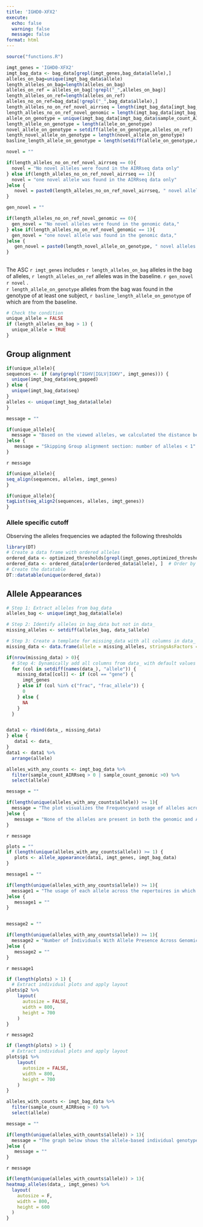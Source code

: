 ```yaml
---
title: 'IGHD0-XFX2'
execute:
  echo: false
  warning: false
  message: false
format: html
---
```


```r
source("functions.R")
```

```r
imgt_genes = 'IGHD0-XFX2'
imgt_bag_data <- bag_data[grepl(imgt_genes,bag_data$allele),]
alleles_on_bag=unique(imgt_bag_data$allele)
length_alleles_on_bag=length(alleles_on_bag)
alleles_on_ref = alleles_on_bag[!grepl("_",alleles_on_bag)]
length_alleles_on_ref=length(alleles_on_ref)
alleles_no_on_ref=bag_data[!grepl("_",bag_data$allele),]
length_alleles_no_on_ref_novel_airrseq = length(imgt_bag_data[imgt_bag_data$sample_count_genomic == 0 & grepl("_",imgt_bag_data$allele) ,"allele"])
length_alleles_no_on_ref_novel_genomic = length(imgt_bag_data[imgt_bag_data$sample_count_genomic > 0 & grepl("_",imgt_bag_data$allele) ,"allele"])
allele_on_genotype = unique(imgt_bag_data[imgt_bag_data$sample_count_AIRRseq > 0, "allele"])
length_allele_on_genotype = length(allele_on_genotype)
novel_allele_on_genotype = setdiff(allele_on_genotype,alleles_on_ref)
length_novel_allele_on_genotype = length(novel_allele_on_genotype)
basline_length_allele_on_genotype = length(setdiff(allele_on_genotype,novel_allele_on_genotype) )

```

```r
novel = ""

if(length_alleles_no_on_ref_novel_airrseq == 0){
  novel = "No novel alleles were found in the AIRRseq data only"
} else if(length_alleles_no_on_ref_novel_airrseq == 1){
  novel = "one novel allele was found in the AIRRseq data only"
}else {
   novel = paste0(length_alleles_no_on_ref_novel_airrseq, " novel alleles were found in the AIRRseq data only")
}
```

```r
gen_novel = ""

if(length_alleles_no_on_ref_novel_genomic == 0){
  gen_novel = "No novel alleles were found in the genomic data,"
} else if(length_alleles_no_on_ref_novel_genomic == 1){
  gen_novel = "one novel allele was found in the genomic data,"
}else {
   gen_novel = paste0(length_novel_allele_on_genotype, " novel alleles were found in the genomic data,")
}
```

## 

The ASC `r imgt_genes` includes `r length_alleles_on_bag` alleles in the bag of alleles, `r length_alleles_on_ref` alleles was in the baseline. `r gen_novel` `r novel` .<br> `r length_allele_on_genotype` alleles from the bag was found in the genotype of at least one subject, `r basline_length_allele_on_genotype` of which are from the baseline.

```r
# Check the condition
unique_allele = FALSE
if (length_alleles_on_bag > 1) {
  unique_allele = TRUE
}
```

## Group alignment

```r
if(unique_allele){
sequences <- if (any(grepl("IGHV|IGLV|IGKV", imgt_genes))) {
  unique(imgt_bag_data$seq_gapped)
} else {
  unique(imgt_bag_data$seq)
}
alleles <- unique(imgt_bag_data$allele)
}
```

```r
message = ""

if(unique_allele){
  message = "Based on the viewed alleles, we calculated the distance between the germline sequences."
}else {
   message = "Skipping Group alignment section: number of alleles < 1"
}
```

`r message`

```r
if(unique_allele){
seq_align(sequences, alleles, imgt_genes)
}

```

```r
if(unique_allele){
tagList(seq_align2(sequences, alleles, imgt_genes))
}
```

### Allele specific cutoff

Observing the alleles frequencies we adapted the following thresholds

```r
library(DT)
# Create a data frame with ordered alleles
ordered_data <- optimized_thresholds[grepl(imgt_genes,optimized_thresholds$allele) , c("allele", "threshold")]
ordered_data <- ordered_data[order(ordered_data$allele), ]  # Order by allele
# Create the datatable
DT::datatable(unique(ordered_data))
```

## Allele Appearances

```r
# Step 1: Extract alleles from bag_data
alleles_bag <- unique(imgt_bag_data$allele)

# Step 2: Identify alleles in bag_data but not in data_
missing_alleles <- setdiff(alleles_bag, data_$allele)

# Step 3: Create a template for missing_data with all columns in data_
missing_data <- data.frame(allele = missing_alleles, stringsAsFactors = FALSE)

if(nrow(missing_data) > 0){
  # Step 4: Dynamically add all columns from data_ with default values
  for (col in setdiff(names(data_), "allele")) {
    missing_data[[col]] <- if (col == "gene") {
      imgt_genes
    } else if (col %in% c("frac", "frac_allele")) {
      0
    } else {
      NA
    }
  }


data1 <- rbind(data_, missing_data)
} else {
   data1 <- data_
}
data1 <- data1 %>%
  arrange(allele)
```

```r

alleles_with_any_counts <- imgt_bag_data %>%
  filter(sample_count_AIRRseq > 0 | sample_count_genomic >0) %>%
  select(allele)

message = ""

if(length(unique(alleles_with_any_counts$allele)) >= 1){
  message = "The plot visualizes the Frequencyand usage of alleles across a population as observed in both AIRR-seq and genomic data, focusing on alleles that meet strict criteria for inclusion in the genotype. Only sequences without mutations in the V region, with a single V allele assignment, and alignment starting at position one of the V germline were considered. For IGHD alleles, additional filtering ensured that sequences had no mutations in the D region and only one assigned D allele. Alleles were retained only if they had a z-score above 0, and for IGHD alleles, the median ratio of observed sequence length to allele length had to exceed 0.5. These stringent criteria ensured that the analysis included only reliable alleles."
}else {
   message = "None of the alleles are present in both the genomic and AIRR-seq datasets."
}
```

`r message`

```r
plots = ""
if (length(unique(alleles_with_any_counts$allele)) >= 1) {
   plots <- allele_appearance(data1, imgt_genes, imgt_bag_data)
}

message1 = ""

if(length(unique(alleles_with_any_counts$allele)) >= 1){
  message1 = "The usage of each allele across the repertoires in which it appears."
}else {
   message1 = ""
}


message2 = ""

if(length(unique(alleles_with_any_counts$allele)) >= 1){
  message2 = "Number of Individuals With Allele Presence Across Genomic and Repertoire Datasets."
}else {
   message2 = ""
}
```

`r message1`

```r
if (length(plots) > 1) {
  # Extract individual plots and apply layout
plots$p2 %>%
    layout(
      autosize = FALSE,
      width = 800,
      height = 700
    )
}
```

`r message2`

```r
if (length(plots) > 1) {
  # Extract individual plots and apply layout
plots$p1 %>%
    layout(
      autosize = FALSE,
      width = 800,
      height = 700
    )
}
```

```r
alleles_with_counts <- imgt_bag_data %>%
  filter(sample_count_AIRRseq > 0) %>%
  select(allele)
```

```r
message = ""

if(length(unique(alleles_with_counts$allele)) > 1){
  message = "The graph below shows the allele-based individual genotype inference for this allele group."
}else {
   message = ""
}
```

`r message`

```r

if(length(unique(alleles_with_counts$allele)) > 1){
heatmap_alleles(data_, imgt_genes) %>%
  layout(
    autosize = F,
    width = 800,
    height = 600
  )
}
```